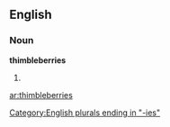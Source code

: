 ==English==

===Noun===
'''thimbleberries'''

# {{plural of|[[thimbleberry]]}}

[[Category:English plurals ending in "-ies"]]

[[ar:thimbleberries]]
